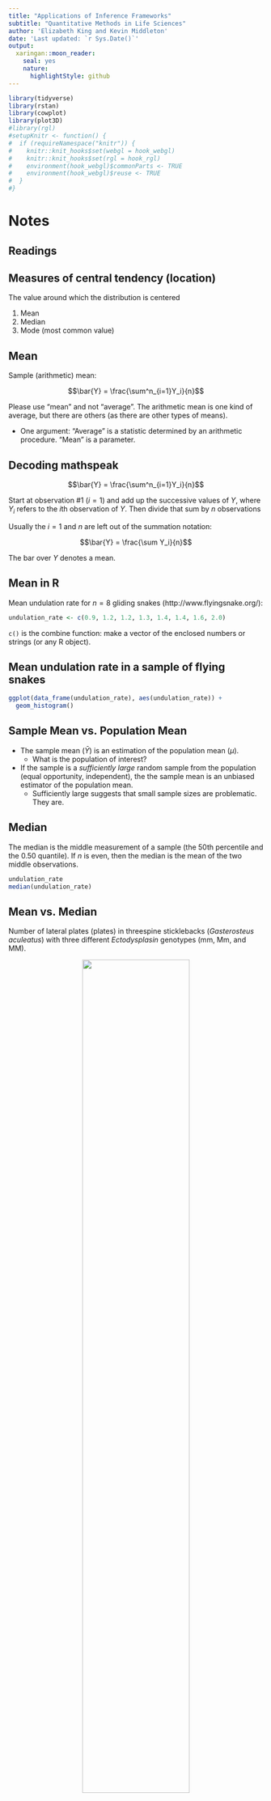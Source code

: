 ```yaml
---
title: "Applications of Inference Frameworks"
subtitle: "Quantitative Methods in Life Sciences"
author: 'Elizabeth King and Kevin Middleton'
date: 'Last updated: `r Sys.Date()`'
output:
  xaringan::moon_reader:
    seal: yes
    nature:
      highlightStyle: github
---
```


```r
library(tidyverse)
library(rstan)
library(cowplot)
library(plot3D)
#library(rgl)
#setupKnitr <- function() {
#  if (requireNamespace("knitr")) {
#    knitr::knit_hooks$set(webgl = hook_webgl)
#    knitr::knit_hooks$set(rgl = hook_rgl)
#    environment(hook_webgl)$commonParts <- TRUE
#    environment(hook_webgl)$reuse <- TRUE
#  }
#}
```

# Notes

## Readings

## Measures of central tendency (location)

The value around which the distribution is centered

1. Mean
1. Median
1. Mode (most common value)

## Mean

Sample (arithmetic) mean:

$$\bar{Y} = \frac{\sum^n_{i=1}Y_i}{n}$$

Please use "mean" and not "average". The arithmetic mean is one kind of average, but there are others (as there are other types of means).

- One argument: "Average" is a statistic determined by an arithmetic procedure. "Mean" is a parameter.

## Decoding mathspeak

$$\bar{Y} = \frac{\sum^n_{i=1}Y_i}{n}$$

Start at observation #1 ($i = 1$) and add up the successive values of $Y$, where $Y_i$ refers to the *i*th observation of $Y$. Then divide that sum by $n$ observations

Usually the $i = 1$ and $n$ are left out of the summation notation:

$$\bar{Y} = \frac{\sum Y_i}{n}$$

The bar over $Y$ denotes a mean.

## Mean in R

Mean undulation rate for $n = 8$ gliding snakes (http://www.flyingsnake.org/):

```r
undulation_rate <- c(0.9, 1.2, 1.2, 1.3, 1.4, 1.4, 1.6, 2.0)
```

`c()` is the combine function: make a vector of the enclosed numbers or strings (or any R object).

## Mean undulation rate in a sample of flying snakes

```r
ggplot(data_frame(undulation_rate), aes(undulation_rate)) +
  geom_histogram()
```

## Sample Mean vs. Population Mean

- The sample mean ($\bar{Y}$) is an estimation of the population mean ($\mu$).
    - What is the population of interest?
- If the sample is a *sufficiently large* random sample from the population (equal opportunity, independent), the the sample mean is an unbiased estimator of the population mean.
    - Sufficiently large suggests that small sample sizes are problematic. They are.

## Median

The median is the middle measurement of a sample (the 50th percentile and the 0.50 quantile). If $n$ is even, then the median is the mean of the two middle observations.

```r
undulation_rate
median(undulation_rate)
```

## Mean vs. Median

Number of lateral plates (plates) in threespine sticklebacks (*Gasterosteus aculeatus*) with three different *Ectodysplasin* genotypes (mm, Mm, and MM).

<center>
<img src="images/threespine_stickleback.jpg" width="65%" />
</center>

## Mean vs. Median

```r
SticklebackPlates <- read_csv("../data/Stickleback_Plates.csv")
```

```r
glimpse(SticklebackPlates)
```

## Mean vs. Median

```r
ggplot(SticklebackPlates, aes(x = plates)) +
  geom_histogram() +
  facet_grid(genotype ~ .) +
  xlab("Number of Lateral Body Plates") +
  ylab("Count")
```

## Mean vs. Median

```r
ggplot(SticklebackPlates, aes(x = plates)) +
  geom_histogram() +
  facet_grid(genotype ~ .) +
  xlab("Number of Lateral Body Plates") +
  ylab("Count")
```

## Mean vs. Median

```r
ggplot(SticklebackPlates, aes(x = plates)) +
  geom_density() +
  facet_grid(genotype ~ .) +
  xlab("Number of Lateral Body Plates") +
  ylab("Probability")
```

## Mean vs. Median

```r
SticklebackPlates %>% group_by(genotype) %>% 
  summarize(mean(plates), median(plates))
```

## Mean is sensitive to extreme values

<center>
<img src="images/whitlock_3.3-2.png" width="100%" />
<img src="images/whitlock_3.3-3.png" width="50%" />
</center>

## When might you substitute the median for the mean?

(As a measure of central tendency)

## Why don't we always use the median?

## Measures of spread

- A measure of how much variation is present in a distribution around its center
- How widely scattered the observations are

## Percentiles and quantiles

The $X$th **percentile** of a sample is the value below which $X\%$ of the observations lie. Percentiles are reported as percent.

 **Quantile** = Percentile / 100%. The range of quantiles is $0 \rightarrow 1$.

## Quartiles and interquartile range

Quartiles

- Divide a set of data into quarters
- Minimum, maximum, 25th and 75th percentiles

Interquartile range

- Difference between the first and third quartiles

## Quartiles and Interquartile Range

The `favstats()` function from the mosaic package:

```r
mosaic::favstats(plates, data = SticklebackPlates, groups = genotype)
```

IQR is used in boxplots, which are another way to look at distributions.

## Boxplots

Different variations, but the most standard recipe is:

1. Median = center line
2. Box = IQR (25th to 75th percentiles)
3. Whiskers at 1.5 X 25th and 75th percentiles
4. Dots for anything outside 1.5 X 25th and 75th percentiles

## Boxplots

```r
mosaic::IQR(plates, data = SticklebackPlates, groups = genotype)
```

```r
ggplot(SticklebackPlates, aes(x = genotype, y = plates)) +
  geom_boxplot()
```

## Boxplots

```r
ggplot(SticklebackPlates, aes(x = genotype, y = plates)) +
  geom_boxplot()
```

## Raw data as an alternative to boxplots

When the number of observations is small, just show the raw data as points.

```r
ggplot(SticklebackPlates, aes(x = genotype, y = plates)) +
  geom_point()
```

`x = genotype` maps the x position to the categorical variable genotype. `geom_point()` adds the points.

## Raw data as an alternative to boxplots

```r
ggplot(SticklebackPlates, aes(x = genotype, y = plates)) +
  geom_point()
```

## Raw data as an alternative to boxplots

Add a little jitter on the x axis to keep from overplotting.

```r
ggplot(SticklebackPlates, aes(x = genotype, y = plates)) +
  geom_point(position = position_jitter(width = 0.2))
```

## Raw data as an alternative to boxplots

Add a little jitter on the x axis to keep from overplotting.

```r
ggplot(SticklebackPlates, aes(x = genotype, y = plates)) +
  geom_point(position = position_jitter(width = 0.2))
```

## Boxplot and raw data

```r
ggplot(SticklebackPlates, aes(x = genotype, y = plates)) +
  geom_boxplot() +
  geom_point(position = position_jitter(width = 0.2), alpha = 0.5)
```

## Boxplot and raw data

```r
ggplot(SticklebackPlates, aes(x = genotype, y = plates)) +
  geom_boxplot() +
  geom_point(position = position_jitter(width = 0.2), alpha = 0.5)
```

## Violin plots

```r
ggplot(SticklebackPlates, aes(x = genotype, y = plates)) +
  geom_violin()
```

## Deviates

Lots of statistics have their basis in the deviation of an observation from the sample mean.

<center>
<img src="images/deviates_1.png" width="50%" />
</center>

The $i$th deviate is the difference of that observation and the sample mean:

$$
\textrm{Deviate}_i = Y_i - \bar{Y}
$$

We would like to have a single number to summarize the deviates for a sample.

## Sum of squares

Deviates are most often squared and summed:

$$
SS = \sum \left(Y_i - \bar{Y}\right)^2
$$

1. Why squared?
1. What does the sum of squares represent?

## Mean deviates

This is why we don't use something like the mean absolute deviation:

<center>
<img src="images/deviates_2.png" width="75%" />
</center>

Absolute value wouldn't capture the greater variability in the right image.

## Sample variance

Sum of squares standardized by one minus the sample size ($n - 1$):

$$
s^2 = \frac{\sum \left(Y_i - \bar{Y}\right)^2}{n - 1}
$$

- Mean squared deviation of the observations from the mean.
- Measures the dispersion of a distribution away from the sample mean.

## Sample variance

Another way to think about the dartboard analogy:

<center>
<img src="images/variance.png" width="100%" />
</center>

## Sample standard deviation

$$
s = \sqrt{\frac{\sum \left(Y_i - \bar{Y}\right)^2}{n - 1}}
$$

- Think of $s$ as the "mean" for deviation.
- Square root of the sample variance.
- Root mean squared deviation
- About 68% of the observations are $\pm 1$ standard deviation from the mean.

## Sample vs. population

If the sample is a sufficiently large random sample from the population, then:

1. the sample variance ($s^2$) is an *unbiased estimator* of the population variance ($\sigma^2$), though the calculation is a little different (divide by $n$ rather than $n − 1$)
2. the sample standard deviation is an *unbiased estimator* of the population standard deviation ($\sigma$)

Explanation of $n$ vs. $n-1$: http://stats.stackexchange.com/q/3931/597

## Sampling demo

http://www.zoology.ubc.ca/~whitlock/kingfisher/SamplingNormal.htm

## Standard error of the sample mean

$$SE_{\bar{Y}} = \frac{s}{\sqrt{n}}$$

Means are always reported with standard errors (or standard deviations).

- **Standard deviation** quantifies scatter — how much the values vary from one another and does not change predictably as you collect more data.
- **Standard error** of the mean quantifies how precisely you know the population mean. It takes into account both the value of $s$ and the sample size. Always decreases with larger sample size.

## Standard error of the sample mean

```r
mean(undulation_rate)
sd(undulation_rate)
sd(undulation_rate) / sqrt(length(undulation_rate))
```

## Confidence intervals

A range of values surrounding the sample mean (of whatever statistic for which you are calculating the confidence interval) that is likely to contain the population parameter.

**Say**: "We are 95% confident that the true mean lies between X and Y."

**Don't say**: "There is a 95% probability that the population mean lies between X and Y."

## Confidence intervals

The 95% confidence interval for a mean can be estimated by the sample mean ± 2 \times $SE_{\bar{Y}}$.

- This is a reasonable approximation.
- We'll cover the exact calculation (what you would use in press) later

## Confidence intervals

```r
y_bar <- mean(undulation_rate)
se_y <- sd(undulation_rate) / sqrt(length(undulation_rate))
lower <- y_bar - 2 * se_y
upper <- y_bar + 2 * se_y
```

We are 95% confident that the true mean lies between `r round(lower, 2)` and `r round(upper, 2)`.

Mean undulation rate was `r round(y_bar, 2)` Hz ($n$ = `r length(undulation_rate)`; 95% CI = `r round(lower, 2)` - `r round(upper, 2)` Hz).

## Coefficient of variation

Coefficient of variation represents the standard deviation as a percentage of the mean.

$$
CV = 100\% \times \frac{s}{\bar{Y}}
$$

- Can be used as a general indicator of the amount of variability in a sample.
- Can also be used to (cautiously) compare variables that are not measured in the same units (e.g., basal metabolic rate to ear area).

## Coefficient of variation

```r
CV <- 100 * sd(undulation_rate) / mean(undulation_rate)
CV
```

The coefficient of variation of undulation rate was `r round(CV, 1)`%.
